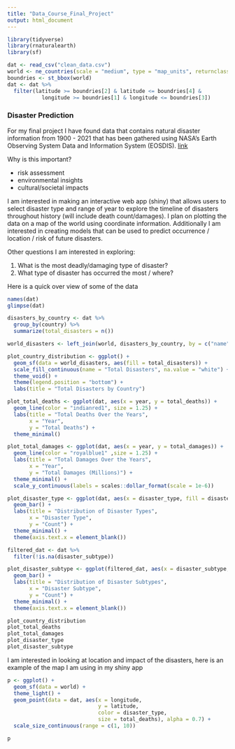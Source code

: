 ```yaml
---
title: "Data_Course_Final_Project"
output: html_document
---
```


```r
library(tidyverse)
library(rnaturalearth)
library(sf)

dat <- read_csv("clean_data.csv")
world <- ne_countries(scale = "medium", type = "map_units", returnclass = "sf")
boundries <- st_bbox(world)
dat <- dat %>% 
  filter(latitude >= boundries[2] & latitude <= boundries[4] &
           longitude >= boundries[1] & longitude <= boundries[3])
```

### Disaster Prediction

For my final project I have found data that contains natural disaster information from 1900 - 2021 that has been gathered using NASA's Earth Observing System Data and Information System (EOSDIS). [link](https://www.kaggle.com/datasets/brsdincer/all-natural-disasters-19002021-eosdis/data)

Why is this important?

* risk assessment
* environmental insights
* cultural/societal impacts

I am interested in making an interactive web app (shiny) that allows users to select disaster type and range of year to explore the timeline of disasters throughout history (will include death count/damages). I plan on plotting the data on a map of the world using coordinate information. Additionally I am interested in creating models that can be used to predict occurrence / location / risk of future disasters. 

Other questions I am interested in exploring:

1. What is the most deadly/damaging type of disaster?
2. What type of disaster has occurred the most / where? 

Here is a quick over view of some of the data
```r
names(dat)
glimpse(dat)
```
```r
disasters_by_country <- dat %>%
  group_by(country) %>%
  summarize(total_disasters = n())

world_disasters <- left_join(world, disasters_by_country, by = c("name" = "country"))

plot_country_distribution <- ggplot() +
  geom_sf(data = world_disasters, aes(fill = total_disasters)) +
  scale_fill_continuous(name = "Total Disasters", na.value = "white") +
  theme_void() +
  theme(legend.position = "bottom") +
  labs(title = "Total Disasters by Country")

plot_total_deaths <- ggplot(dat, aes(x = year, y = total_deaths)) +
  geom_line(color = "indianred1", size = 1.25) +
  labs(title = "Total Deaths Over the Years",
       x = "Year",
       y = "Total Deaths") +
  theme_minimal()

plot_total_damages <- ggplot(dat, aes(x = year, y = total_damages)) +
  geom_line(color = "royalblue1" ,size = 1.25) +
  labs(title = "Total Damages Over the Years",
       x = "Year",
       y = "Total Damages (Millions)") +
  theme_minimal() +
  scale_y_continuous(labels = scales::dollar_format(scale = 1e-6))

plot_disaster_type <- ggplot(dat, aes(x = disaster_type, fill = disaster_type)) +
  geom_bar() +
  labs(title = "Distribution of Disaster Types",
       x = "Disaster Type",
       y = "Count") +
  theme_minimal() +
  theme(axis.text.x = element_blank())

filtered_dat <- dat %>% 
  filter(!is.na(disaster_subtype))

plot_disaster_subtype <- ggplot(filtered_dat, aes(x = disaster_subtype, fill = disaster_subtype)) +
  geom_bar() +
  labs(title = "Distribution of Disaster Subtypes",
       x = "Disaster Subtype",
       y = "Count") +
  theme_minimal() +
  theme(axis.text.x = element_blank())

```
```r
plot_country_distribution
plot_total_deaths
plot_total_damages
plot_disaster_type
plot_disaster_subtype
```

I am interested in looking at location and impact of the disasters, here is an example of the map I am using in my shiny app 

```r
p <- ggplot() +
  geom_sf(data = world) +
  theme_light() +
  geom_point(data = dat, aes(x = longitude,
                             y = latitude,
                             color = disaster_type,
                             size = total_deaths), alpha = 0.7) +
  scale_size_continuous(range = c(1, 10))
```
```r
p
```

